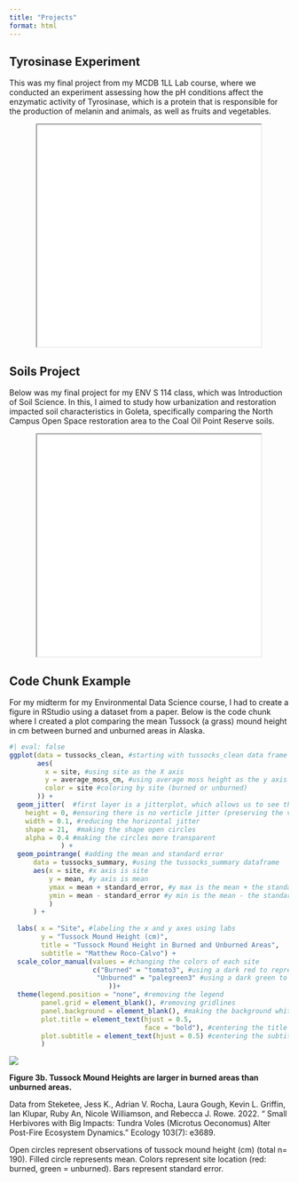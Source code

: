 ```yaml
---
title: "Projects"
format: html
---
```


## Tyrosinase Experiment

This was my final project from my MCDB 1LL Lab course, where we conducted an experiment assessing how the pH conditions affect the enzymatic activity of Tyrosinase, which is a protein that is responsible for the production of melanin and animals, as well as fruits and vegetables.

<p align="center">

<iframe src="files/mcdbproject.pdf" width="80%" height="400px">

This browser does not support PDFs. Please download the PDF to view it:

</iframe>

## Soils Project

Below was my final project for my ENV S 114 class, which was Introduction of Soil Science. In this, I aimed to study how urbanization and restoration impacted soil characteristics in Goleta, specifically comparing the North Campus Open Space restoration area to the Coal Oil Point Reserve soils.

<p align="center">

<iframe src="files/soilproject.pdf" width="80%" height="400px">

This browser does not support PDFs. Please download the PDF to view it:

</iframe>

## Code Chunk Example

For my midterm for my Environmental Data Science course, I had to create a figure in RStudio using a dataset from a paper. Below is the code chunk where I created a plot comparing the mean Tussock (a grass) mound height in cm between burned and unburned areas in Alaska.

```r
#| eval: false
ggplot(data = tussocks_clean, #starting with tussocks_clean data frame
       aes(
         x = site, #using site as the X axis
         y = average_moss_cm, #using average moss height as the y axis
         color = site #coloring by site (burned or unburned)
       )) +
  geom_jitter(  #first layer is a jitterplot, which allows us to see the underlying data
    height = 0, #ensuring there is no verticle jitter (preserving the values)
    width = 0.1, #reducing the horizontal jitter
    shape = 21,  #making the shape open circles
    alpha = 0.4 #making the circles more transparent
             ) +
  geom_pointrange( #adding the mean and standard error
      data = tussocks_summary, #using the tussocks_summary dataframe
      aes(x = site, #x axis is site
          y = mean, #y axis is mean
          ymax = mean + standard_error, #y max is the mean + the standard error
          ymin = mean - standard_error #y min is the mean - the standard error
          )
      ) +
 
  labs( x = "Site", #labeling the x and y axes using labs
        y = "Tussock Mound Height (cm)",
        title = "Tussock Mound Height in Burned and Unburned Areas",
        subtitle = "Matthew Roco-Calvo") +
  scale_color_manual(values = #changing the colors of each site
                     c("Burned" = "tomato3", #using a dark red to represent burn areas 
                      "Unburned" = "palegreen3" #using a dark green to represent unburned areas.
                         ))+ 
  theme(legend.position = "none", #removing the legend
        panel.grid = element_blank(), #removing gridlines
        panel.background = element_blank(), #making the background white
        plot.title = element_text(hjust = 0.5,
                                  face = "bold"), #centering the title and bolding it
        plot.subtitle = element_text(hjust = 0.5) #centering the subtitle
        ) 
```

![](files/plotcopy.jpg)

**Figure 3b. Tussock Mound Heights are larger in burned areas than unburned areas.**

Data from Steketee, Jess K., Adrian V. Rocha, Laura Gough, Kevin L. Griffin, Ian Klupar, Ruby An, Nicole Williamson, and Rebecca J. Rowe. 2022. “ Small Herbivores with Big Impacts: Tundra Voles (Microtus Oeconomus) Alter Post-Fire Ecosystem Dynamics.” Ecology 103(7): e3689.

Open circles represent observations of tussock mound height (cm) (total n= 190). Filled circle represents mean. Colors represent site location (red: burned, green = unburned). Bars represent standard error.

